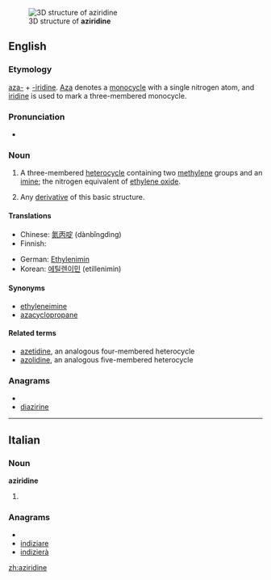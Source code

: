 [[Image:Aziridine3d.png|thumb|3D structure of '''aziridine''']]
==English==

===Etymology===

[[aza-]] + [[-iridine]].  [[aza|Aza]] denotes a [[monocycle]] with a single nitrogen atom, and [[iridine]] is used to mark a three-membered monocycle.

===Pronunciation===
* {{IPA|əˈzirɪdin}}

===Noun===
{{wikipedia}}
{{en-noun}}

# {{organic compound}} A three-membered [[heterocycle]] containing two [[methylene]] groups and an [[imine]]; the nitrogen equivalent of [[ethylene oxide]].
# {{by extension}} Any [[derivative]] of this basic structure.

====Translations====
{{trans-top|three-membered heterocycle}}
* Chinese: [[氮丙啶]] (dànbǐngdìng)
* Finnish: {{t-|fi|etyleeni-imiini}}
{{trans-mid}}
* German: [[Ethylenimin]] {{n}}
* Korean: [[에틸렌이민]] (etillenimin)
{{trans-bottom}}

====Synonyms====
* [[ethyleneimine]]
* [[azacyclopropane]]

====Related terms====
* [[azetidine]], an analogous four-membered heterocycle
* [[azolidine]], an analogous five-membered heterocycle

===Anagrams===
* {{alphagram|adeiiinrz}}
* [[diazirine#English|diazirine]]


----

==Italian==

===Noun===
'''aziridine''' {{f}}

# {{plural of|[[aziridina]]|lang=Italian}}

===Anagrams===
* {{alphagram|adeiiinrz}}
* [[indiziare#Italian|indiziare]]
* [[indizierà#Italian|indizierà]]

[[zh:aziridine]]